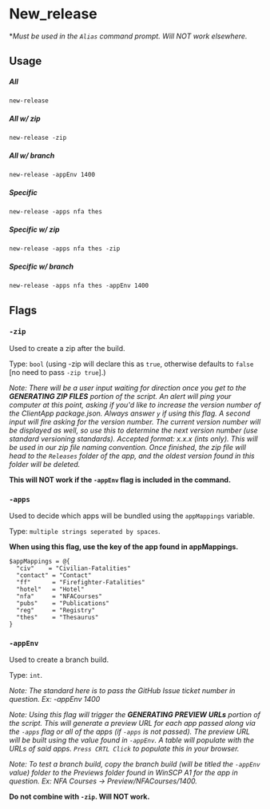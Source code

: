 # New_release

**Must be used in the `Alias` command prompt. Will NOT work elsewhere.*

## Usage

##### All
```
new-release
```

##### All w/ zip
```
new-release -zip
```

##### All w/ branch
```
new-release -appEnv 1400
```

##### Specific
```
new-release -apps nfa thes
```

##### Specific w/ zip
```
new-release -apps nfa thes -zip
```

##### Specific w/ branch
```
new-release -apps nfa thes -appEnv 1400
```




## Flags

### `-zip`

Used to create a zip after the build.

Type: `bool` (using -zip will declare this as `true`, otherwise defaults to `false` [no need to pass `-zip true`].)

*Note: There will be a user input waiting for direction once you get to the **GENERATING ZIP FILES** portion of the script. An alert will ping your computer at this point, asking if you'd like to increase the version number of the ClientApp package.json. Always answer `y` if using this flag. A second input will fire asking for the version number. The current version number will be displayed as well, so use this to determine the next version number (use standard versioning standards). Accepted format: x.x.x (ints only).  This will be used in our zip file naming convention. Once finished, the zip file will head to the `Releases` folder of the app, and the oldest version found in this folder will be deleted.*

**This will NOT work if the `-appEnv` flag is included in the command.**

### `-apps`

Used to decide which apps will be bundled using the `appMappings` variable.

Type: `multiple strings seperated by spaces`.

**When using this flag, use the key of the app found in appMappings.**

```
$appMappings = @{
  "civ"    = "Civilian-Fatalities"
  "contact" = "Contact"
  "ff"      = "Firefighter-Fatalities"
  "hotel"   = "Hotel"
  "nfa"     = "NFACourses"
  "pubs"    = "Publications"
  "reg"     = "Registry"
  "thes"    = "Thesaurus"
}
```


### `-appEnv`

Used to create a branch build.

Type: `int`.

*Note: The standard here is to pass the GitHub Issue ticket number in question. Ex: -appEnv 1400*

*Note: Using this flag will trigger the **GENERATING PREVIEW URLs** portion of the script. This will generate a preview URL for each app passed along via the `-apps` flag or all of the apps (if `-apps` is not passed). The preview URL will be built using the value found in `-appEnv`. A table will populate with the URLs of said apps. `Press CRTL Click` to populate this in your browser.*

*Note: To test a branch build, copy the branch build (will be titled the `-appEnv` value) folder to the Previews folder found in WinSCP A1 for the app in question. Ex: NFA Courses -> Preview/NFACourses/1400.*

**Do not combine with `-zip`. Will NOT work.**




